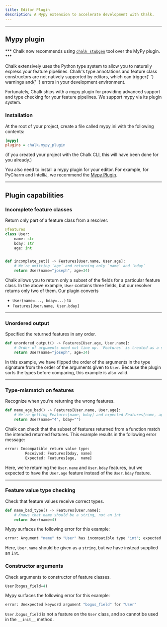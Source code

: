 ```yaml
---
title: Editor Plugin
description: A Mypy extension to accelerate development with Chalk.
---
```



---

## Mypy plugin

*** Chalk now recommends using [`chalk stubgen`](/cli/stubgen) tool over the MyPy plugin. ***

<p>
  Chalk extensively uses the Python type system to allow you to naturally express your feature
  pipelines. Chalk's type annotations and feature class constructors are not natively supported by
  editors, which can trigger{' '}
  <span class="underline decoration-wavy decoration-accent-yellow">warnings</span> and{' '}
  <span class="outline outline-1 outline-offset-2 outline-accent-red">errors</span> in your
  development environment.
</p>

Fortunately, Chalk ships with a mypy plugin for providing
advanced support and type checking for your feature pipelines.
We support mypy via its plugin system.

### Installation

At the root of your project, create a file called mypy.ini
with the following contents:

```ini mypy.ini
[mypy]
plugins = chalk.mypy_plugin
```

(if you created your project with the Chalk CLI, this will
have been done for you already.)

You also need to install a mypy plugin for your editor.
For example, for PyCharm and IntelliJ, we recommend
the [Mypy Plugin](https://plugins.jetbrains.com/plugin/11086-mypy).

---

## Plugin capabilities

### Incomplete feature classes

<TipGood>Return only part of a feature class from a resolver.</TipGood>

```python
@features
class User:
    name: str
    bday: str
    age: int


def incomplete_set() -> Features[User.name, User.age]:
    # We're omitting `age` and returning only `name` and `bday`
    return User(name="joseph", age=34)
```

Chalk allows you to return only a subset of the fields
for a particular feature class.
In the above example, `User` contains three fields,
but our resolver returns only two of them.
Our plugin converts

- `User(name=..., bday=...)` to
- `Features[User.name, User.bday]`

---

### Unordered output

<TipGood>Specified the returned features in any order.</TipGood>

```python
def unordered_output() -> Features[User.age, User.name]:
    # Order of arguments need not line up. `Features` is treated as a set.
    return User(name="joseph", age=34)
```

In this example, we have flipped the order of the arguments
in the type signature from the order of the arguments given to
`User`. Because the plugin sorts the types before comparing,
this example is also valid.

---

### Type-mismatch on features

<TipBad>Recognize when you're returning the wrong features.</TipBad>

```python
def name_age_bad() -> Features[User.name, User.age]:
    # We're getting Features[name, bday] and expected Features[name, age]
    return User(name="4", bday="")
```

Chalk can check that the subset of features returned from a function
match the intended returned features. This example results in the
following error message:

```bash
error: Incompatible return value type:
         Received: Features[bday, name]
         Expected: Features[age,  name]
```

Here, we're returning the `User.name` and `User.bday`
features, but we expected to have the `User.age` feature
instead of the `User.bday` feature.

---

### Feature value type checking

<TipBad>Check that feature values receive correct types.</TipBad>

```python
def name_bad_type() -> Features[User.name]:
    # Knows that name should be a string, not an int
    return User(name=4)
```

Mypy surfaces the following error for this example:

```bash
error: Argument "name" to "User" has incompatible type "int"; expected "str"
```

Here, `User.name` should be given as a `string`,
but we have instead supplied an `int`.

### Constructor arguments

<TipBad>Check arguments to constructor of feature classes.</TipBad>

```python
User(bogus_field=4)
```

Mypy surfaces the following error for this example:

```bash
error: Unexpected keyword argument "bogus_field" for "User"
```

`User.bogus_field` is not a feature on the `User`
class, and so cannot be used in the `__init__` method.
